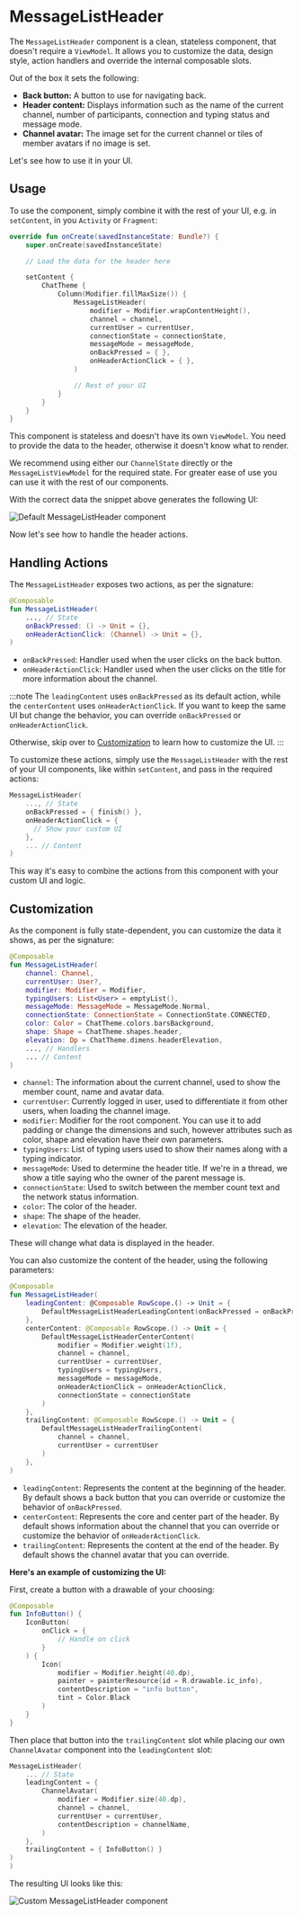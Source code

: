 # MessageListHeader

The `MessageListHeader` component is a clean, stateless component, that doesn't require a `ViewModel`. It allows you to customize the data, design style, action
handlers and override the internal composable slots.

Out of the box it sets the following:

* **Back button:** A button to use for navigating back.
* **Header content:** Displays information such as the name of the current channel, number of participants, connection and typing status and message mode.
* **Channel avatar:** The image set for the current channel or tiles of member avatars if no image is set.

Let's see how to use it in your UI.

## Usage

To use the component, simply combine it with the rest of your UI, e.g. in `setContent`, in you `Activity` or `Fragment`:

```kotlin
override fun onCreate(savedInstanceState: Bundle?) {
    super.onCreate(savedInstanceState)

    // Load the data for the header here

    setContent {
        ChatTheme {
            Column(Modifier.fillMaxSize()) {
                MessageListHeader(
                    modifier = Modifier.wrapContentHeight(),
                    channel = channel,
                    currentUser = currentUser,
                    connectionState = connectionState,
                    messageMode = messageMode,
                    onBackPressed = { },
                    onHeaderActionClick = { },
                )

                // Rest of your UI
            }
        }
    }
}
```

This component is stateless and doesn't have its own `ViewModel`. You need to provide the data to the header, otherwise it doesn't know what to render.

We recommend using either our `ChannelState` directly or the `MessageListViewModel` for the required state. For greater ease of use you can use it with the rest of our components.

With the correct data the snippet above generates the following UI:

![Default MessageListHeader component](../../assets/compose_default_message_list_header_component.png)

Now let's see how to handle the header actions.

## Handling Actions

The `MessageListHeader` exposes two actions, as per the signature:

```kotlin
@Composable
fun MessageListHeader(
    ..., // State
    onBackPressed: () -> Unit = {},
    onHeaderActionClick: (Channel) -> Unit = {},
)
```

* `onBackPressed`: Handler used when the user clicks on the back button.
* `onHeaderActionClick`: Handler used when the user clicks on the title for more information about the channel.

:::note
The `leadingContent` uses `onBackPressed` as its default action, while the `centerContent` uses `onHeaderActionClick`. If you want to keep the same UI but change the behavior, you can override `onBackPressed` or `onHeaderActionClick`.

Otherwise, skip over to [Customization](#customization) to learn how to customize the UI.
:::

To customize these actions, simply use the `MessageListHeader` with the rest of your UI components, like within `setContent`, and pass in the required actions:

```kotlin
MessageListHeader(
    ..., // State
    onBackPressed = { finish() },
    onHeaderActionClick = {
      // Show your custom UI
    },
    ... // Content
)
```

This way it's easy to combine the actions from this component with your custom UI and logic.

## Customization

As the component is fully state-dependent, you can customize the data it shows, as per the signature:

```kotlin
@Composable
fun MessageListHeader(
    channel: Channel,
    currentUser: User?,
    modifier: Modifier = Modifier,
    typingUsers: List<User> = emptyList(),
    messageMode: MessageMode = MessageMode.Normal,
    connectionState: ConnectionState = ConnectionState.CONNECTED,
    color: Color = ChatTheme.colors.barsBackground,
    shape: Shape = ChatTheme.shapes.header,
    elevation: Dp = ChatTheme.dimens.headerElevation,
    ..., // Handlers
    ... // Content
)
```

* `channel`: The information about the current channel, used to show the member count, name and avatar data.
* `currentUser`: Currently logged in user, used to differentiate it from other users, when loading the channel image.
* `modifier`: Modifier for the root component. You can use it to add padding or change the dimensions and such, however attributes such as color, shape and elevation have their own parameters.
* `typingUsers`: List of typing users used to show their names along with a typing indicator.
* `messageMode`: Used to determine the header title. If we're in a thread, we show a title saying who the owner of the parent message is.
* `connectionState`: Used to switch between the member count text and the network status information.
* `color`: The color of the header.
* `shape`: The shape of the header.
* `elevation`: The elevation of the header.

These will change what data is displayed in the header.

You can also customize the content of the header, using the following parameters:

```kotlin
@Composable
fun MessageListHeader(
    leadingContent: @Composable RowScope.() -> Unit = {
        DefaultMessageListHeaderLeadingContent(onBackPressed = onBackPressed)
    },
    centerContent: @Composable RowScope.() -> Unit = {
        DefaultMessageListHeaderCenterContent(
            modifier = Modifier.weight(1f),
            channel = channel,
            currentUser = currentUser,
            typingUsers = typingUsers,
            messageMode = messageMode,
            onHeaderActionClick = onHeaderActionClick,
            connectionState = connectionState
        )
    },
    trailingContent: @Composable RowScope.() -> Unit = {
        DefaultMessageListHeaderTrailingContent(
            channel = channel,
            currentUser = currentUser
        )
    },
)
```

* `leadingContent`: Represents the content at the beginning of the header. By default shows a back button that you can override or customize the behavior of `onBackPressed`.
* `centerContent`: Represents the core and center part of the header. By default shows information about the channel that you can override or customize the behavior of `onHeaderActionClick`.
* `trailingContent`: Represents the content at the end of the header. By default shows the channel avatar that you can override.

**Here's an example of customizing the UI:**

First, create a button with a drawable of your choosing:

```kotlin
@Composable
fun InfoButton() {
    IconButton(
        onClick = {
            // Handle on click
        }
    ) {
        Icon(
            modifier = Modifier.height(40.dp),
            painter = painterResource(id = R.drawable.ic_info),
            contentDescription = "info button",
            tint = Color.Black
        )
    }
}
```

Then place that button into the `trailingContent` slot while placing our own `ChannelAvatar` component into the `leadingContent` slot:

```kotlin
MessageListHeader(
    ... // State
    leadingContent = {
        ChannelAvatar(
            modifier = Modifier.size(40.dp),
            channel = channel,
            currentUser = currentUser,
            contentDescription = channelName,
        )
    },
    trailingContent = { InfoButton() }
)
)
```

The resulting UI looks like this:

![Custom MessageListHeader component](../../assets/compose_custom_message_list_header_component.png)

<!-- TODO WIP PAGE If you want to build a fully custom header, read our Building Custom Screens (../07-guides/05-building-custom-screens.mdx) guide. -->
